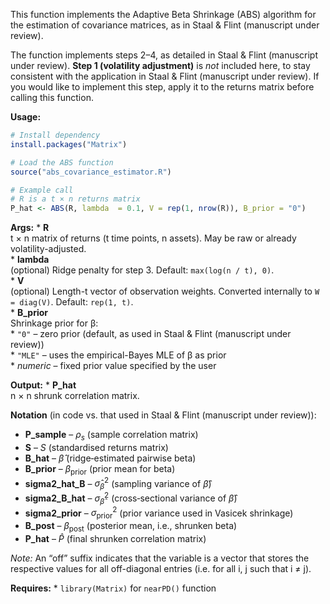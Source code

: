 This function implements the Adaptive Beta Shrinkage (ABS) algorithm for the estimation of covariance matrices, as in Staal & Flint (manuscript under review).

The function implements steps 2–4, as detailed in Staal & Flint (manuscript under review). **Step 1 (volatility adjustment)** is *not* included here, to stay consistent with the application in Staal & Flint (manuscript under review). If you would like to implement this step, apply it to the returns matrix before calling this function.

**Usage:**
```r
# Install dependency
install.packages("Matrix")

# Load the ABS function
source("abs_covariance_estimator.R")

# Example call
# R is a t × n returns matrix
P_hat <- ABS(R, lambda  = 0.1, V = rep(1, nrow(R)), B_prior = "0")
```

**Args:**
* **R**  
  t × n matrix of returns (t time points, n assets). May be raw or already volatility-adjusted.  
* **lambda**  
  (optional) Ridge penalty for step 3. Default: `max(log(n / t), 0)`.  
* **V**  
  (optional) Length-t vector of observation weights. Converted internally to `W = diag(V)`. Default: `rep(1, t)`.  
* **B_prior**  
  Shrinkage prior for β:  
  * `"0"` – zero prior (default, as used in Staal & Flint (manuscript under review))  
  * `"MLE"` – uses the empirical-Bayes MLE of β as prior  
  * *numeric* – fixed prior value specified by the user  

**Output:**
* **P_hat**  
  n × n shrunk correlation matrix.  

**Notation** (in code vs. that used in Staal & Flint (manuscript under review)):

- **P_sample** – $\rho_s$ (sample correlation matrix)  
- **S** – $S$ (standardised returns matrix)  
- **B_hat** – $\hat\beta$ (ridge‐estimated pairwise beta)  
- **B_prior** – $\beta_{\mathrm{prior}}$ (prior mean for beta)  
- **sigma2_hat_B** – $\hat\sigma^2_{\beta}$ (sampling variance of $\hat\beta$)  
- **sigma2_B_hat** – $\sigma^2_{\hat\beta}$ (cross‐sectional variance of $\hat\beta$)  
- **sigma2_prior** – $\sigma^2_{\mathrm{prior}}$ (prior variance used in Vasicek shrinkage)  
- **B_post** – $\beta_{\mathrm{post}}$ (posterior mean, i.e., shrunken beta)  
- **P_hat** – $\hat P$ (final shrunken correlation matrix) 

*Note:* An “off” suffix indicates that the variable is a vector that stores the respective values for all off-diagonal entries (i.e. for all i, j such that i ≠ j).

**Requires:**
* `library(Matrix)` for `nearPD()` function
